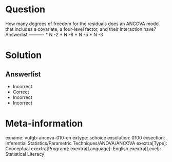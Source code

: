 Question
========
  
How many degrees of freedom for the residuals does an ANCOVA model that includes a covariate, a four-level factor, and their interaction have? 
Answerlist
----------
* N -2
* N -8
* N -5
* N -3

Solution
========

Answerlist
----------
* Incorrect
* Correct
* Incorrect
* Incorrect

Meta-information
================
exname: vufgb-ancova-010-en
extype: schoice
exsolution: 0100
exsection: Inferential Statistics/Parametric Techniques/ANOVA/ANCOVA
exextra[Type]: Conceptual
exextra[Program]: 
exextra[Language]: English
exextra[Level]: Statistical Literacy
